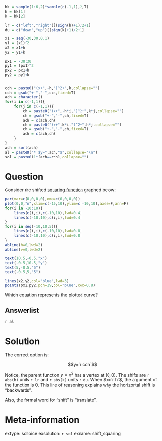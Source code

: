 ```r
hk = sample(1:6,2)*sample(c(-1,1),2,T)
h = hk[1]
k = hk[2]

lr = c("left","right")[(sign(h)+1)/2+1]
du = c("down","up")[(sign(k)+1)/2+1]

x1 = seq(-30,30,0.1)
y1 = (x1)^2
x2 = x1+h
y2 = y1+k

px1 = -30:30
py1 = (px1)^2
px2 = px1+h
py2 = py1+k


cch = paste0("(x+",-h,")^2+",k,collapse="")
cch = gsub("+-","-",cch,fixed=T)
ach = character()
for(i in c(-1,1)){
    for(j in c(-1,1)){
        ch = paste0("(x+",-h*i,")^2+",k*j,collapse="")
        ch = gsub("+-","-",ch,fixed=T)
        ach = c(ach,ch)
        ch = paste0("(x+",k*i,")^2+",h*j,collapse="")
        ch = gsub("+-","-",ch,fixed=T)
        ach = c(ach,ch)
    }
}
ach = sort(ach)
al = paste0("* $y=",ach,"$",collapse="\n")
sol = paste0(1*(ach==cch),collapse="")


```

Question
========

Consider the shifted [squaring function](https://en.wikipedia.org/wiki/Square_(algebra)#squaring_function) graphed below:

```r
par(mar=c(0,0,0,0),oma=c(0,0,0,0))
plot(0,0,"n",xlim=c(-10,10),ylim=c(-10,10),axes=F,ann=F)
for(i in -10:10){
    lines(c(i,i),c(-10,10),lwd=0.4)
    lines(c(-10,10),c(i,i),lwd=0.4)
}
for(i in seq(-10,10,5)){
    lines(c(i,i),c(-10,10),lwd=0.8)
    lines(c(-10,10),c(i,i),lwd=0.8)
}
abline(h=0,lwd=2)
abline(v=0,lwd=2)

text(10.5,-0.5,"x")
text(-0.5,10.5,"y")
text(5,-0.5,"5")
text(-0.5,5,"5")

lines(x2,y2,col="blue",lwd=3)
points(px2,py2,pch=19,col="blue",cex=0.8)
```

Which equation represents the plotted curve?


Answerlist
--------

`r al`


Solution
========

The correct option is:

$$y=`r cch`$$

Notice, the parent function $y=x^2$ has a vertex at $(0,0)$. The shifts are `r abs(h)` units `r lr` and `r abs(k)` units `r du`. When $x=`r h`$, the argument of the function is 0. This line of reasoning explains why the horizontal shift is "backwards".

Also, the formal word for "shift" is "translate".


Meta-information
============
extype: schoice
exsolution: `r sol`
exname: shift_squaring